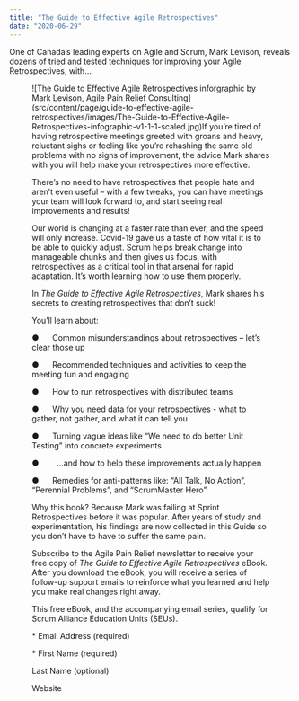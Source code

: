 ```yaml
---
title: "The Guide to Effective Agile Retrospectives"
date: "2020-06-29"
---
```




One of Canada’s leading experts on Agile and Scrum, Mark Levison, reveals dozens of tried and tested techniques for improving your Agile Retrospectives, with...

<Figure
  src={TheGuideToEffectiveAgileRetrospectivesTempBookCover791x1024}
  alt="The Guide to Effective Agile Retrospectives by Mark Levison"
  caption="The Guide to Effective Agile Retrospectives by Mark Levison"
/>
![The Guide to Effective Agile Retrospectives inforgraphic by Mark Levison, Agile Pain Relief Consulting](src/content/page/guide-to-effective-agile-retrospectives/images/The-Guide-to-Effective-Agile-Retrospectives-infographic-v1-1-1-scaled.jpg)If you’re tired of having retrospective meetings greeted with groans and heavy, reluctant sighs or feeling like you’re rehashing the same old problems with no signs of improvement, the advice Mark shares with you will help make your retrospectives more effective.

There’s no need to have retrospectives that people hate and aren’t even useful – with a few tweaks, you can have meetings your team will look forward to, and start seeing real improvements and results!

Our world is changing at a faster rate than ever, and the speed will only increase. Covid-19 gave us a taste of how vital it is to be able to quickly adjust. Scrum helps break change into manageable chunks and then gives us focus, with retrospectives as a critical tool in that arsenal for rapid adaptation. It’s worth learning how to use them properly.

In _The Guide to Effective Agile Retrospectives_, Mark shares his secrets to creating retrospectives that don’t suck!

You’ll learn about:

●      Common misunderstandings about retrospectives – let’s clear those up

●      Recommended techniques and activities to keep the meeting fun and engaging

●      How to run retrospectives with distributed teams

●      Why you need data for your retrospectives - what to gather, not gather, and what it can tell you

●      Turning vague ideas like “We need to do better Unit Testing” into concrete experiments

●        …and how to help these improvements actually happen

●      Remedies for anti-patterns like: “All Talk, No Action”, “Perennial Problems”, and “ScrumMaster Hero”

Why this book? Because Mark was failing at Sprint Retrospectives before it was popular. After years of study and experimentation, his findings are now collected in this Guide so you don’t have to have to suffer the same pain.

Subscribe to the Agile Pain Relief newsletter to receive your free copy of _The Guide to Effective Agile Retrospectives_ eBook. After you download the eBook, you will receive a series of follow-up support emails to reinforce what you learned and help you make real changes right away.

This free eBook, and the accompanying email series, qualify for Scrum Alliance Education Units (SEUs).


\* Email Address (required) 

\* First Name (required) 

Last Name (optional) 

Website
